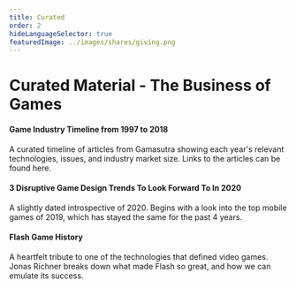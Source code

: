 ```yaml
---
title: Curated
order: 2
hideLanguageSelector: true
featuredImage: ../images/shares/giving.png
---
```


# Curated Material - The Business of Games

<List>

<Link to="https://medium.com/@polats/game-industry-timeline-from-1997-2018-4b5adfa76ecc">

#### Game Industry Timeline from 1997 to 2018

A curated timeline of articles from Gamasutra showing each year's relevant technologies, issues, and industry market size. Links to the articles can be found <Link to="https://docs.google.com/spreadsheets/d/1NwNkNDqk31cKXO5e5vm3xWs4ieUU-sgot_7hu6f4pmg/">here.</Link>

</Link>

<Link to="https://medium.com/@polats/3-disruptive-game-design-trends-to-look-forward-to-in-2020-23c22aa4b6be">

#### 3 Disruptive Game Design Trends To Look Forward To In 2020

A slightly dated introspective of 2020. Begins with a look into the top mobile games of 2019, which has stayed the same for the past 4 years.

</Link>

<Link to="https://www.flashgamehistory.com/">

#### Flash Game History

A heartfelt tribute to one of the technologies that defined video games. Jonas Richner breaks down what made Flash so great, and how we can emulate its success.

</Link>

</List>